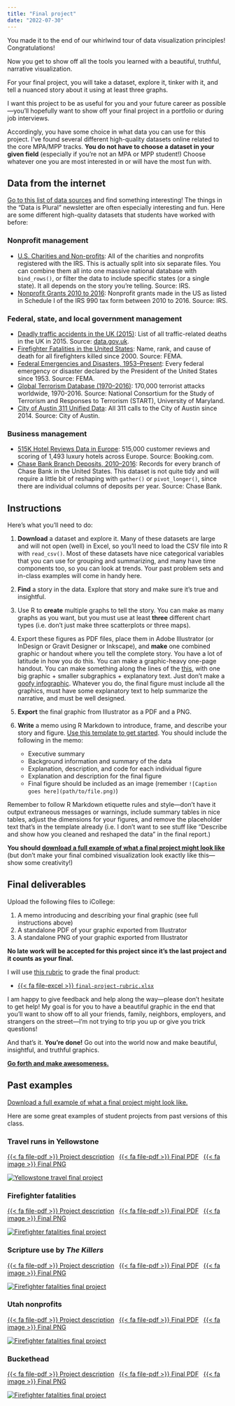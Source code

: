 ```yaml
---
title: "Final project"
date: "2022-07-30"
---
```


You made it to the end of our whirlwind tour of data visualization principles! Congratulations!

Now you get to show off all the tools you learned with a beautiful, truthful, narrative visualization.

For your final project, you will take a dataset, explore it, tinker with it, and tell a nuanced story about it using at least three graphs. 

I want this project to be as useful for you and your future career as possible—you'll hopefully want to show off your final project in a portfolio or during job interviews. 

Accordingly, you have some choice in what data you can use for this project. I've found several different high-quality datasets online related to the core MPA/MPP tracks. **You do not have to choose a dataset in your given field** (especially if you're not an MPA or MPP student!) Choose whatever one you are most interested in or will have the most fun with.

## Data from the internet

[Go to this list of data sources](/resource/data/) and find something interesting! The things in the "Data is Plural" newsletter are often especially interesting and fun. Here are some different high-quality datasets that students have worked with before:

### Nonprofit management

- [U.S. Charities and Non-profits](https://www.kaggle.com/crawford/us-charities-and-nonprofits): All of the charities and nonprofits registered with the IRS. This is actually split into six separate files. You can combine them all into one massive national database with `bind_rows()`, or filter the data to include specific states (or a single state). It all depends on the story you're telling. Source: IRS.
- [Nonprofit Grants 2010 to 2016](https://data.world/causebot/grant-2010-to-2016): Nonprofit grants made in the US as listed in Schedule I of the IRS 990 tax form between 2010 to 2016. Source: IRS.

### Federal, state, and local government management

- [Deadly traffic accidents in the UK (2015)](https://www.kaggle.com/kwullum/deadly-traffic-accidents-in-the-uk-2015): List of all traffic-related deaths in the UK in 2015. Source: [data.gov.uk](https://data.gov.uk/dataset/road-accidents-safety-data/resource/ceb00cff-443d-4d43-b17a-ee13437e9564).
- [Firefighter Fatalities in the United States](https://www.kaggle.com/fema/firefighter-fatalities): Name, rank, and cause of death for all firefighters killed since 2000. Source: FEMA.
- [Federal Emergencies and Disasters, 1953–Present](https://www.kaggle.com/fema/federal-disasters): Every federal emergency or disaster declared by the President of the United States since 1953. Source: FEMA.
- [Global Terrorism Database (1970–2016)](https://www.kaggle.com/START-UMD/gtd): 170,000 terrorist attacks worldwide, 1970-2016. Source: National Consortium for the Study of Terrorism and Responses to Terrorism (START), University of Maryland.
- [City of Austin 311 Unified Data](https://data.world/cityofaustin/i26j-ai4z): All 311 calls to the City of Austin since 2014. Source: City of Austin.

### Business management

- [515K Hotel Reviews Data in Europe](https://www.kaggle.com/jiashenliu/515k-hotel-reviews-data-in-europe): 515,000 customer reviews and scoring of 1,493 luxury hotels across Europe. Source: Booking.com.
- [Chase Bank Branch Deposits, 2010–2016](https://www.kaggle.com/chasebank/bank-deposits): Records for every branch of Chase Bank in the United States. This dataset is not quite tidy and will require a little bit of reshaping with `gather()` or `pivot_longer()`, since there are individual columns of deposits per year. Source: Chase Bank. 


## Instructions

Here's what you'll need to do:

1. **Download** a dataset and explore it. Many of these datasets are large and will not open (well) in Excel, so you'll need to load the CSV file into R with `read_csv()`. Most of these datasets have nice categorical variables that you can use for grouping and summarizing, and many have time components too, so you can look at trends. Your past problem sets and in-class examples will come in handy here.

2. **Find** a story in the data. Explore that story and make sure it's true and insightful.

3. Use R to **create** multiple graphs to tell the story. You can make as many graphs as you want, but you must use at least **three** different chart types (i.e. don't just make three scatterplots or three maps). 

4. Export these figures as PDF files, place them in Adobe Illustrator (or InDesign or Gravit Designer or Inkscape), and **make** one combined graphic or handout where you tell the complete story. You have a lot of latitude in how you do this. You can make a graphic-heavy one-page handout. You can make something along the lines of the [this](https://www.wired.co.uk/article/nuclear-power-reactors-global), with one big graphic + smaller subgraphics + explanatory text. Just don't make a [goofy infographic](https://medium.com/@kazarnowicz/why-infographics-are-bad-3a2fa49673e2). Whatever you do, the final figure must include all the graphics, must have some explanatory text to help summarize the narrative, and must be well designed.

5. **Export** the final graphic from Illustrator as a PDF and a PNG.

6. **Write** a memo using R Markdown to introduce, frame, and describe your story and figure. [Use this template to get started](/files/your_name_finalproject.Rmd). You should include the following in the memo:

   - Executive summary
   - Background information and summary of the data
   - Explanation, description, and code for each individual figure
   - Explanation and description for the final figure
   - Final figure should be included as an image (remember `![Caption goes here](path/to/file.png)`)

Remember to follow R Markdown etiquette rules and style—don't have it output extraneous messages or warnings, include summary tables in nice tables, adjust the dimensions for your figures, and remove the placeholder text that's in the template already (i.e. I don't want to see stuff like "Describe and show how you cleaned and reshaped the data" in the final report.)

**You should [download a full example of what a final project might look like](/projects/example_final.zip)** (but don't make your final combined visualization look exactly like this—show some creativity!)


## Final deliverables

Upload the following files to iCollege:

1. A memo introducing and describing your final graphic (see full instructions above)
2. A standalone PDF of your graphic exported from Illustrator
3. A standalone PNG of your graphic exported from Illustrator

**No late work will be accepted for this project since it's the last project and it counts as your final.**

I will use [this rubric](/files/final-project-rubric.xlsx) to grade the final product:

- [{{< fa file-excel >}} `final-project-rubric.xlsx`](/files/final-project-rubric.xlsx)

I am happy to give feedback and help along the way—please don't hesitate to get help! My goal is for you to have a beautiful graphic in the end that you'll want to show off to all your friends, family, neighbors, employers, and strangers on the street—I'm not trying to trip you up or give you trick questions!

And that's it. **You're done!** Go out into the world now and make beautiful, insightful, and truthful graphics.

[**Go forth and make awesomeness.**](https://24ways.org/2010/go-forth-and-make-awesomeness/)


## Past examples

[Download a full example of what a final project might look like.](/projects/example_final.zip)

Here are some great examples of student projects from past versions of this class.

### Travel runs in Yellowstone

[{{< fa file-pdf >}} Project description][yellowstone-memo]&ensp;
[{{< fa file-pdf >}} Final PDF][yellowstone-pdf]&ensp;
[{{< fa image >}} Final PNG][yellowstone-png]

[![Yellowstone travel final project][yellowstone-png]][yellowstone-pdf]

[yellowstone-png]: /files/past-projects/yellowstone-travel/final.png
[yellowstone-pdf]: /files/past-projects/yellowstone-travel/final.pdf
[yellowstone-memo]: /files/past-projects/yellowstone-travel/final_memo.pdf

### Firefighter fatalities

[{{< fa file-pdf >}} Project description][firefighters-memo]&ensp;
[{{< fa file-pdf >}} Final PDF][firefighters-pdf]&ensp;
[{{< fa image >}} Final PNG][firefighters-png]

[![Firefighter fatalities final project][firefighters-png]][firefighters-pdf]

[firefighters-png]: /files/past-projects/firefighters/final.png
[firefighters-pdf]: /files/past-projects/firefighters/final.pdf
[firefighters-memo]: /files/past-projects/firefighters/final_memo.pdf

### Scripture use by *The Killers*

[{{< fa file-pdf >}} Project description][killers-scripture-memo]&ensp;
[{{< fa file-pdf >}} Final PDF][killers-scripture-pdf]&ensp;
[{{< fa image >}} Final PNG][killers-scripture-png]

[![Firefighter fatalities final project][killers-scripture-png]][killers-scripture-pdf]

[killers-scripture-png]: /files/past-projects/killers-scripture/final.png
[killers-scripture-pdf]: /files/past-projects/killers-scripture/final.pdf
[killers-scripture-memo]: /files/past-projects/killers-scripture/final_memo.pdf

### Utah nonprofits

[{{< fa file-pdf >}} Project description][utah-nonprofits-memo]&ensp;
[{{< fa file-pdf >}} Final PDF][utah-nonprofits-pdf]&ensp;
[{{< fa image >}} Final PNG][utah-nonprofits-png]

[![Firefighter fatalities final project][utah-nonprofits-png]][utah-nonprofits-pdf]

[utah-nonprofits-png]: /files/past-projects/utah-nonprofits/final.png
[utah-nonprofits-pdf]: /files/past-projects/utah-nonprofits/final.pdf
[utah-nonprofits-memo]: /files/past-projects/utah-nonprofits/final_memo.pdf

### Buckethead

[{{< fa file-pdf >}} Project description][buckethead-memo]&ensp;
[{{< fa file-pdf >}} Final PDF][buckethead-pdf]&ensp;
[{{< fa image >}} Final PNG][buckethead-png]

[![Firefighter fatalities final project][buckethead-png]][buckethead-pdf]

[buckethead-png]: /files/past-projects/buckethead/final.png
[buckethead-pdf]: /files/past-projects/buckethead/final.pdf
[buckethead-memo]: /files/past-projects/buckethead/final_memo.pdf

